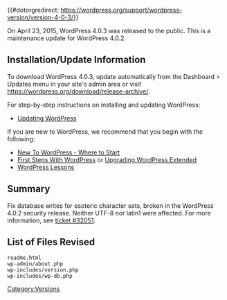 {{#dotorgredirect: https://wordpress.org/support/wordpress-version/version-4-0-3/}}
{{Languages|
{{en|Version 4.1.3}}
}}

On April 23, 2015, WordPress 4.0.3 was released to the public. This is a maintenance update for WordPress 4.0.2.

== Installation/Update Information ==
To download WordPress 4.0.3, update automatically from the Dashboard > Updates menu in your site's admin area or visit https://wordpress.org/download/release-archive/.

For step-by-step instructions on installing and updating WordPress:
* [[Updating WordPress]]

If you are new to WordPress, we recommend that you begin with the following:
* [[New To WordPress - Where to Start]]
* [[First Steps With WordPress]] or [[Upgrading WordPress Extended]]
* [[WordPress Lessons]]

== Summary ==
Fix database writes for esoteric character sets, broken in the WordPress 4.0.2 security release. Neither UTF-8 nor latin1 were affected. For more information, see [https://core.trac.wordpress.org/ticket/32051 ticket #32051].

== List of Files Revised ==
<pre>
readme.html
wp-admin/about.php
wp-includes/version.php
wp-includes/wp-db.php
</pre>

{{Versions}}

[[Category:Versions]]